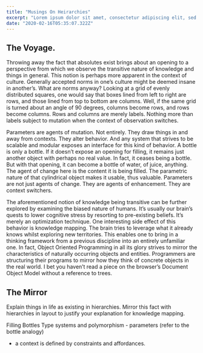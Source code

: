 ```yaml
---
title: "Musings On Heirarchies"
excerpt: "Lorem ipsum dolor sit amet, consectetur adipiscing elit, sed do eiusmod tempor incididunt ut labore et dolore magna aliqua. Praesent elementum facilisis leo vel fringilla est ullamcorper eget. At imperdiet dui accumsan sit amet nulla facilities morbi tempus."
date: "2020-02-16T05:35:07.322Z"
---
```


## The Voyage.

Throwing away the fact that absolutes exist brings about an opening to a perspective from which we observe the transitive nature of knowledge and things in general. This notion is perhaps more apparent in the context of culture. Generally accepted norms in one’s culture might be deemed insane in another’s. What are norms anyway?
Looking at a grid of evenly distributed squares, one would say that boxes lined from left to right are rows, and those lined from top to bottom are columns. Well, if the same grid is turned about an angle of 90 degrees, columns become rows, and rows become columns. Rows and columns are merely labels. Nothing more than labels subject to mutation when the context of observation switches.

Parameters are agents of mutation. Not entirely. They draw things in and away from contexts. They alter behavior. And any system that strives to be scalable and modular exposes an interface for this kind of behavior. A bottle is only a bottle. If it doesn’t expose an opening for filling, it remains just another object with perhaps no real value. In fact, it ceases being a bottle. But with that opening, it can become a bottle of water, of juice, anything. The agent of change here is the content it is being filled. The parametric nature of that cylindrical object makes it usable, thus valuable.
Parameters are not just agents of change. They are agents of enhancement. They are context switchers.

The aforementioned notion of knowledge being transitive can be further explored by examining the biased nature of humans. It’s usually our brain’s quests to lower cognitive stress by resorting to pre-existing beliefs. It’s merely an optimization technique. One interesting side effect of this behavior is knowledge mapping. The brain tries to leverage what it already knows whilst exploring new territories. This enables one to bring in a thinking framework from a previous discipline into an entirely unfamiliar one. In fact, Object Oriented Programming in all its glory strives to mirror the characteristics of naturally occurring objects and entities. Programmers are structuring their programs to mirror how they think of concrete objects in the real world. I bet you haven’t read a piece on the browser’s Document Object Model without a reference to trees.

## The Mirror

Explain things in life as existing in hierarchies.
Mirror this fact with hierarchies in layout to justify your explanation for knowledge mapping.

Filling Bottles
Type systems and polymorphism - parameters (refer to the bottle analogy)

- a context is defined by constraints and affordances.
